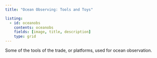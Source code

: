 ```yaml
---
title: "Ocean Observing: Tools and Toys"

listing:
  - id: oceanobs
    contents: oceanobs
    fields: [image, title, description]
    type: grid
---
```


Some of the tools of the trade, or platforms, used for ocean observation.

